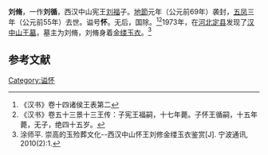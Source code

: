 '''刘脩'''{{BD|？||前55年|catIdx=L}}，一作'''刘循'''，西汉中山宪王[[刘福_(中山王)|刘福]]子。[[地節|地節]]元年（公元前69年）袭封，[[五凤_(西汉)|五凤]]三年（公元前55年）去世。谥号'''怀'''。无后，国除。<ref>《汉书》卷十四诸侯王表第二</ref><ref>《汉书》卷五十三景十三王传：子宪王福嗣，十七年薨。子怀王循嗣，十五年薨，无子，绝四十五岁。</ref>1973年，在[[河北|河北]][[定县|定县]]发现了[[汉中山王墓|汉中山王墓]]，墓主为刘脩，刘脩身着[[金缕玉衣|金缕玉衣]]。<ref>涂师平. 崇高的玉殓葬文化--西汉中山怀王刘修金缕玉衣鉴赏[J]. 宁波通讯, 2010(2):1.</ref>

== 参考文献 ==
{{reflist}}

{{西汉诸侯王}}

{{start box}}
{{s-before|父[[刘福_(中山王)|刘福]]}}
{{s-title|[[西汉|西汉]][[中山王|中山王]]|前69年—前55年}}
{{s-vacant|next=[[刘竟|刘竟]]}}
{{end box}}

[[Category:谥怀|Category:谥怀]]